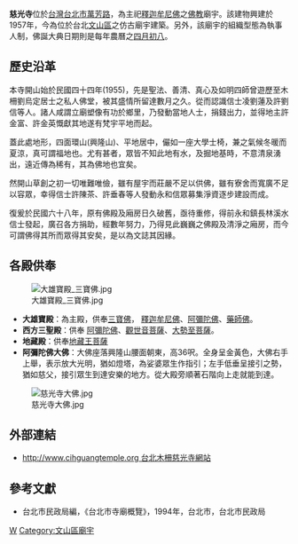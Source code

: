 {{東亞廟宇
| name = 台北慈光寺
| img = File:慈光寺山門.jpg
| img_capt =
| image_width = 250px
| location = [[臺北市|臺北市]][[文山區|文山區]]萬芳里萬芳路26巷5號
| god = [[釋迦牟尼佛|釋迦牟尼佛]]
| type = 
| struct =  
| open_year =1957年
| cere_date =
|}}

'''慈光寺'''位於[[台灣|台灣]][[台北市|台北市]][[萬芳路|萬芳路]]，為主祀[[釋迦牟尼佛|釋迦牟尼佛]]之[[佛教|佛教]]廟宇。該建物興建於1957年，今為位於台北[[文山區|文山區]]之仿古廟宇建築。另外，該廟宇的組織型態為執事人制，佛誕大典日期則是每年農曆之[[四月初八|四月初八]]。

== 歷史沿革 ==
本寺開山始於民國四十四年(1955)，先是聖法、善清、真心及如明四師曾遊歷至木柵劉烏定居士之私人佛堂，被其盛情所留達數月之久。從而認識信士凌劉蓮及許劉信等人。諸人咸謂立廟塑像有功於鄉里，乃發動當地人士，捐錢出力，並得地主許金富、許金英慨獻其地遂有梵宇平地而起。

蓋此處地形，四面環山(興隆山)、平地居中，儼如一座大學士椅，兼之氣候冬暖而夏涼，真可謂福地也。尤有甚者，眾皆不知此地有水，及掘地基時，不意清泉湧出，遠近傳為稀有，其為佛地也宜矣。

然開山草創之初一切唯難唯儉，雖有屋宇而莊嚴不足以供佛，雖有寮舍而寬廣不足以容眾，幸得信士許陳茶、許垂春等人發動永和信眾募集淨資逐步建設而成。

復爰於民國六十八年，原有佛殿及廂房日久破舊，亟待重修，得前永和鎮長林溪水信士發起，廣召各方捐助，經數年努力，乃得見此巍巍之佛殿及清淨之廂房，而今可謂佛得其所而眾得其安矣，是以為文誌其因緣。

== 各殿供奉==
[[File:大雄寶殿_三寶佛.jpg|thumb]]
* '''大雄寶殿'''：為主殿，供奉[[三寶佛|三寶佛]]， [[釋迦牟尼佛|釋迦牟尼佛]]、[[阿彌陀佛|阿彌陀佛]]、[[藥師佛|藥師佛]]。
* '''西方三聖殿'''：供奉 [[阿彌陀佛|阿彌陀佛]]、[[觀世音菩薩|觀世音菩薩]]、[[大勢至菩薩|大勢至菩薩]]。
* '''地藏殿'''：供奉[[地藏王菩薩|地藏王菩薩]]
* '''阿彌陀佛大佛'''：大佛座落興隆山腰面朝東，高36呎。全身呈金黃色，大佛右手上舉，表示放大光明，猶如燈塔，為娑婆眾生作指引；左手低垂呈接引之勢，猶如慈父，接引眾生到達安樂的地方。從大殿旁順著石階向上走就能到達。
[[File:慈光寺大佛.jpg|thumb]]

== 外部連結 ==
{{commonscat|cih guang Temple}}
* [http:// http://www.cihguangtemple.org {{Wayback|url=http://www.cihguangtemple.org/ |date=20210112045012 }} 台北木柵慈光寺網站]


==參考文獻==
*台北市民政局編，《台北市寺廟概覽》，1994年，台北市，台北市民政局

[[Category:台北市佛寺|W]]
[[Category:文山區廟宇|Category:文山區廟宇]]